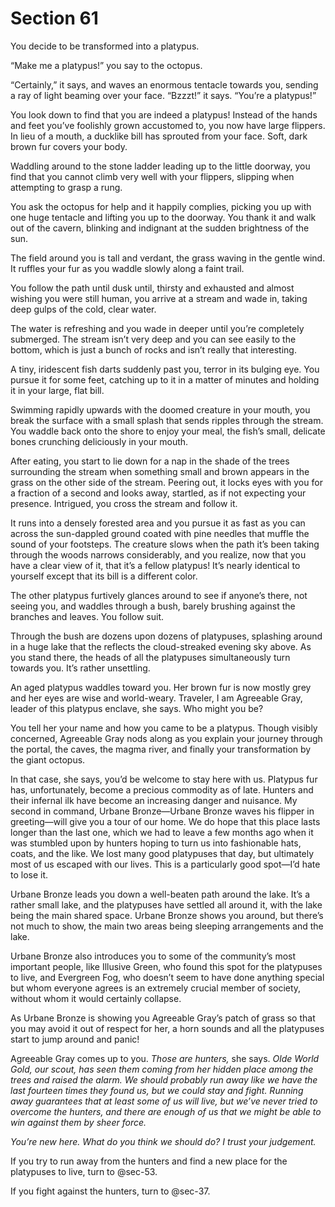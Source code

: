 # Section 61 {#sec-61}

You decide to be transformed into a platypus. 

“Make me a platypus!” you say to the octopus.

“Certainly,” it says, and waves an enormous tentacle towards you, sending a ray of light beaming over your face. “Bzzzt!” it says. “You’re a platypus!”

You look down to find that you are indeed a platypus! Instead of the hands and feet you’ve foolishly grown accustomed to, you now have large flippers. In lieu of a mouth, a ducklike bill has sprouted from your face. Soft, dark brown fur covers your body. 

Waddling around to the stone ladder leading up to the little doorway, you find that you cannot climb very well with your flippers, slipping when attempting to grasp a rung.

You ask the octopus for help and it happily complies, picking you up with one huge tentacle and lifting you up to the doorway. You thank it and walk out of the cavern, blinking and indignant at the sudden brightness of the sun.

The field around you is tall and verdant, the grass waving in the gentle wind. It ruffles your fur as you waddle slowly along a faint trail.


You follow the path until dusk until, thirsty and exhausted and almost wishing you were still human, you arrive at a stream and wade in, taking deep gulps of the cold, clear water.

The water is refreshing and you wade in deeper until you’re completely submerged. The stream isn’t very deep and you can see easily to the bottom, which is just a bunch of rocks and isn’t really that interesting. 

A tiny, iridescent fish darts suddenly past you, terror in its bulging eye. You pursue it for some feet, catching up to it in a matter of minutes and holding it in your large, flat bill. 

Swimming rapidly upwards with the doomed creature in your mouth, you break the surface with a small splash that sends ripples through the stream. You waddle back onto the shore to enjoy your meal, the fish’s small, delicate bones crunching deliciously in your mouth.

After eating, you start to lie down for a nap in the shade of the trees surrounding the stream when something small and brown appears in the grass on the other side of the stream. Peering out, it locks eyes with you for a fraction of a second and looks away, startled, as if not expecting your presence. Intrigued, you cross the stream and follow it. 

It runs into a densely forested area and you pursue it as fast as you can across the sun-dappled ground coated with pine needles that muffle the sound of your footsteps. The creature slows when the path it’s been taking through the woods narrows considerably, and you realize, now that you have a clear view of it, that it’s a fellow platypus! It's nearly identical to yourself except that its bill is a different color.

The other platypus furtively glances around to see if anyone’s there, not seeing you, and waddles through a bush, barely brushing against the branches and leaves. You follow suit.

Through the bush are dozens upon dozens of platypuses, splashing around in a huge lake that the reflects the cloud-streaked evening sky above. As you stand there, the heads of all the platypuses simultaneously turn towards you. It’s rather unsettling.

An aged platypus waddles toward you. Her brown fur is now mostly grey and her eyes are wise and world-weary. Traveler, I am Agreeable Gray, leader of this platypus enclave, she says. Who might you be? 

You tell her your name and how you came to be a platypus. Though visibly concerned, Agreeable Gray nods along as you explain your journey through the portal, the caves, the magma river, and finally your transformation by the giant octopus. 

In that case, she says, you’d be welcome to stay here with us. Platypus fur has, unfortunately, become a precious commodity as of late. Hunters and their infernal ilk have become an increasing danger and nuisance. My second in command, Urbane Bronze—Urbane Bronze waves his flipper in greeting—will give you a tour of our home. We do hope that this place lasts longer than the last one, which we had to leave a few months ago when it was stumbled upon by hunters hoping to turn us into fashionable hats, coats, and the like. We lost many good platypuses that day, but ultimately most of us escaped with our lives. This is a particularly good spot—I’d hate to lose it.

Urbane Bronze leads you down a well-beaten path around the lake. It’s a rather small lake, and the platypuses have settled all around it, with the lake being the main shared space. Urbane Bronze shows you around, but there’s not much to show, the main two areas being sleeping arrangements and the lake.

Urbane Bronze also introduces you to some of the community’s most important people, like Illusive Green, who found this spot for the platypuses to live, and Evergreen Fog, who doesn’t seem to have done anything special but whom everyone agrees is an extremely crucial member of society, without whom it would certainly collapse. 

As Urbane Bronze is showing you Agreeable Gray’s patch of grass so that you may avoid it out of respect for her, a horn sounds and all the platypuses start to jump around and panic!

Agreeable Gray comes up to you. *Those are hunters,* she says. *Olde World Gold, our scout, has seen them coming from her hidden place among the trees and raised the alarm. We should probably run away like we have the last fourteen times they found us, but we could stay and fight. Running away guarantees that at least some of us will live, but we’ve never tried to overcome the hunters, and there are enough of us that we might be able to win against them by sheer force.*

*You’re new here. What do you think we should do? I trust your judgement.*

If you try to run away from the hunters and find a new place for the platypuses to live, turn to @sec-53.

If you fight against the hunters, turn to @sec-37.
